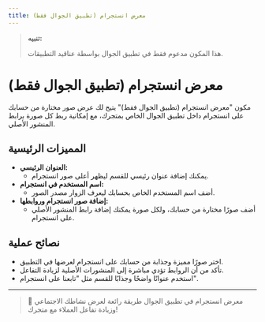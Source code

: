 ```yaml
---
title: معرض انستجرام (تطبيق الجوال فقط)
---
```


> **تنبيه:**
>
> هذا المكون مدعوم فقط في تطبيق الجوال بواسطة عناقيد التطبيقات.

# معرض انستجرام (تطبيق الجوال فقط)

مكون "معرض انستجرام (تطبيق الجوال فقط)" يتيح لك عرض صور مختارة من حسابك على انستجرام داخل تطبيق الجوال الخاص بمتجرك، مع إمكانية ربط كل صورة برابط المنشور الأصلي.

## المميزات الرئيسية

- **العنوان الرئيسي:**
  - يمكنك إضافة عنوان رئيسي للقسم ليظهر أعلى صور انستجرام.
- **اسم المستخدم في انستجرام:**
  - أضف اسم المستخدم الخاص بحسابك ليعرف الزوار مصدر الصور.
- **إضافة صور انستجرام وروابطها:**
  - أضف صورًا مختارة من حسابك، ولكل صورة يمكنك إضافة رابط المنشور الأصلي على انستجرام.

## نصائح عملية
- اختر صورًا مميزة وجذابة من حسابك على انستجرام لعرضها في التطبيق.
- تأكد من أن الروابط تؤدي مباشرة إلى المنشورات الأصلية لزيادة التفاعل.
- استخدم عنوانًا واضحًا وجذابًا للقسم مثل "تابعنا على انستجرام".

---

> 📸 معرض انستجرام في تطبيق الجوال طريقة رائعة لعرض نشاطك الاجتماعي وزيادة تفاعل العملاء مع متجرك!
